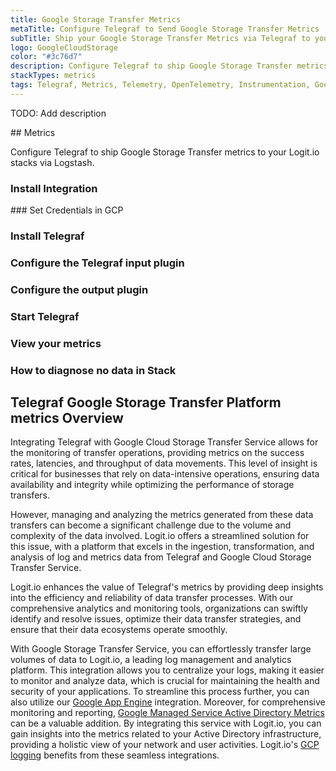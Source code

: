 ```yaml
---
title: Google Storage Transfer Metrics
metaTitle: Configure Telegraf to Send Google Storage Transfer Metrics
subTitle: Ship your Google Storage Transfer Metrics via Telegraf to your Logit.io Stack
logo: GoogleCloudStorage
color: "#3c76d7"
description: Configure Telegraf to ship Google Storage Transfer metrics to Logit.io. Get started using our Telegraf Google Storage Transfer metrics example configuration.
stackTypes: metrics
tags: Telegraf, Metrics, Telemetry, OpenTelemetry, Instrumentation, Google Storage Transfer, Data Transfer, Cloud Storage, Service
---
```


TODO: Add description

<Steps>
  ## Metrics

  Configure Telegraf to ship Google Storage Transfer metrics to your Logit.io stacks via Logstash.
  
  ### Install Integration
  <InstallIntegration/>
  ### Set Credentials in GCP

  <SetGCPCredentials intro="Google Storage Transfer Service for on-premises data is a data transfer service provided by Google Cloud that enables organizations to securely and efficiently migrate their data from on-premises storage systems to Google Cloud Storage. It offers a seamless and automated way to transfer large volumes of data, reducing the complexity and time required for data migration."/>
  
  ### Install Telegraf

  <InstallTelegraf />

  ### Configure the Telegraf input plugin

  <TelegrafStackDriverInput metric_type="storagetransfer.googleapis.com"/>

  ### Configure the output plugin

  <TelegrafOutputPlugin />

  ### Start Telegraf

  <StartTelegraf />

  ### View your metrics
  <LaunchStack stackType="metrics" source="Google_Storage_Transfer_Metrics_via_Telegraf" utmMedium="metrics" utmCampaign="telegraf-GoogleStorageTransferService-metrics" />

  ### How to diagnose no data in Stack

  <DiagnoseNoData />
</Steps>

## Telegraf Google Storage Transfer Platform metrics Overview

Integrating Telegraf with Google Cloud Storage Transfer Service allows for the monitoring of transfer operations, 
providing metrics on the success rates, latencies, and throughput of data movements. This level of insight is 
critical for businesses that rely on data-intensive operations, ensuring data availability and integrity while 
optimizing the performance of storage transfers.

However, managing and analyzing the metrics generated from these data transfers can become a significant 
challenge due to the volume and complexity of the data involved. Logit.io offers a streamlined solution 
for this issue, with a platform that excels in the ingestion, transformation, and analysis of log and 
metrics data from Telegraf and Google Cloud Storage Transfer Service. 

Logit.io enhances the value of Telegraf's metrics by providing deep insights into the efficiency and 
reliability of data transfer processes. With our comprehensive analytics and monitoring tools, 
organizations can swiftly identify and resolve issues, optimize their data transfer strategies, and 
ensure that their data ecosystems operate smoothly.

With Google Storage Transfer Service, you can effortlessly transfer large volumes of data to Logit.io, 
a leading log management and analytics platform. This integration allows you to centralize your logs, 
making it easier to monitor and analyze data, which is crucial for maintaining the health and security 
of your applications. To streamline this process further, you can also utilize our 
[Google App Engine](/integrations/infrastructure-metrics/google-cloud/app-engine-telegraf-metrics) integration. 
Moreover, for comprehensive monitoring and reporting, 
[Google Managed Service Active Directory Metrics](/integrations/infrastructure-metrics/google-cloud/managed-service-active-directory-telegraf-metrics) 
can be a valuable addition. By integrating this service with Logit.io, you can gain insights into the 
metrics related to your Active Directory infrastructure, providing a holistic view of your network 
and user activities. Logit.io's [GCP logging](https://logit.io/solutions/gcp-logging/) benefits from these seamless integrations.